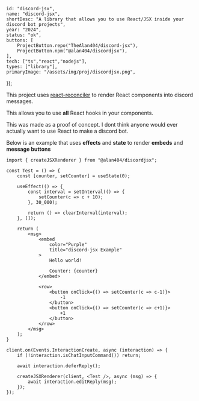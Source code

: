 	id: "discord-jsx",
	name: "discord-jsx",
	shortDesc: "A library that allows you to use React/JSX inside your discord bot projects",
	year: "2024",
	status: "ok",
	buttons: [
        ProjectButton.repo("TheAlan404/discord-jsx"),
        ProjectButton.npm("@alan404/discordjsx"),
	],
	tech: ["ts","react","nodejs"],
	types: ["library"],
	primaryImage: "/assets/img/proj/discordjsx.png",
});

This project uses [react-reconciler](https://www.npmjs.com/package/react-reconciler) to render React components into discord messages.

This allows you to use **all** React hooks in your components.

This was made as a proof of concept. I dont think anyone would ever actually want to use React to make a discord bot.

Below is an example that uses **effects** and **state** to render **embeds** and **message buttons**

```tsx
import { createJSXRenderer } from "@alan404/discordjsx";

const Test = () => {
    const [counter, setCounter] = useState(0);

	useEffect(() => {
		const interval = setInterval(() => {
			setCounter(c => c + 10);
		}, 30_000);

		return () => clearInterval(interval);
	}, []);

    return (
        <msg>
            <embed
                color="Purple"
                title="discord-jsx Example"
            >
                Hello world!

                Counter: {counter}
            </embed>

            <row>
                <button onClick={() => setCounter(c => c-1)}>
                    -1
                </button>
                <button onClick={() => setCounter(c => c+1)}>
                    +1
                </button>
            </row>
        </msg>
    );
}

client.on(Events.InteractionCreate, async (interaction) => {
    if (!interaction.isChatInputCommand()) return;

    await interaction.deferReply();

    createJSXRenderer(client, <Test />, async (msg) => {
        await interaction.editReply(msg);
    });
});
```
